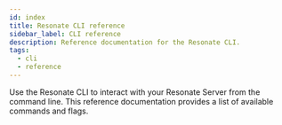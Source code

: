 ```yaml
---
id: index
title: Resonate CLI reference
sidebar_label: CLI reference
description: Reference documentation for the Resonate CLI.
tags:
  - cli
  - reference
---
```


Use the Resonate CLI to interact with your Resonate Server from the command line.
This reference documentation provides a list of available commands and flags.


<DocCardList items={useCurrentSidebarCategory().items} />
